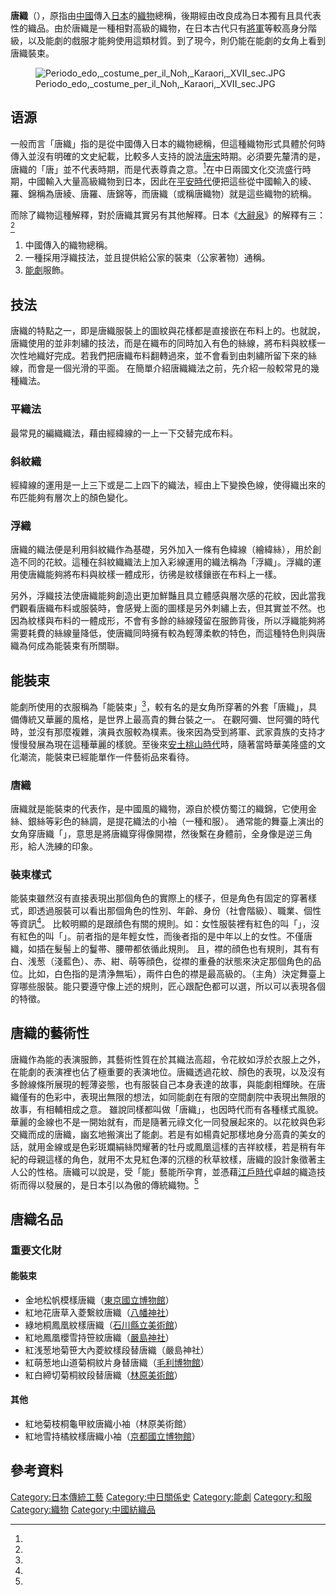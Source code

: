 '''唐織'''（{{jpn|j=唐織|hg=からおり|rm=karaori|b=y}}），原指由[[中國|中國]]傳入[[日本|日本]]的[[纺织品|織物]]總稱，後期經由改良成為日本獨有且具代表性的織品。由於唐織是一種相對高級的織物，在日本古代只有[[征夷大將軍|將軍]]等較高身分階級，以及能劇的戲服才能夠使用這類材質。到了現今，則仍能在能劇的女角上看到唐織裝束。

[[File:Periodo_edo,_costume_per_il_Noh,_Karaori,_XVII_sec.JPG|right]]

== 语源 ==
一般而言「唐織」指的是從中國傳入日本的織物總稱，但這種織物形式具體於何時傳入並沒有明確的文史紀載，比較多人支持的說法[[唐|唐]][[宋|宋]]時期。必須要先釐清的是，唐織的「唐」並不代表時期，而是代表尊貴之意。<ref name="「唐織物」の受容と変様"/>在中日兩國文化交流盛行時期，中國輸入大量高級織物到日本，因此在[[平安時代|平安時代]]便把這些從中國輸入的綾、羅、錦稱為唐綾、唐羅、唐錦等，而唐織（或稱唐織物）就是這些織物的統稱。

而除了織物這種解釋，對於唐織其實另有其他解釋。日本《[[大辭泉|大辭泉]]》的解釋有三：<ref name="goo辭書"/>
#中國傳入的織物總稱。
#一種採用浮織技法，並且提供給公家的裝束（公家著物）通稱。
#[[能劇|能劇]]服飾。

== 技法 ==
唐織的特點之一，即是唐織服裝上的圖紋與花樣都是直接嵌在布料上的。也就說，唐織使用的並非刺繡的技法，而是在織布的同時加入有色的絲線，將布料與紋樣一次性地織好完成。若我們把唐織布料翻轉過來，並不會看到由刺繡所留下來的絲線，而會是一個光滑的平面。
在簡單介紹唐織織法之前，先介紹一般較常見的幾種織法。

=== 平織法 ===
最常見的編織織法，藉由經緯線的一上一下交替完成布料。

=== 斜紋織 ===
經緯線的運用是一上三下或是二上四下的織法，經由上下變換色線，使得織出來的布匹能夠有層次上的顏色變化。

=== 浮織 ===
唐織的織法便是利用斜紋織作為基礎，另外加入一條有色緯線（繪緯絲），用於創造不同的花紋。這種在斜紋織織法上加入彩線運用的織法稱為「浮織」。浮織的運用使唐織能夠將布料與紋樣一體成形，彷彿是紋樣鑲嵌在布料上一樣。

另外，浮織技法使唐織能夠創造出更加鮮豔且具立體感與層次感的花紋，因此當我們觀看唐織布料或服裝時，會感覺上面的圖樣是另外刺繡上去，但其實並不然。也因為紋樣與布料的一體成形，不會有多餘的絲線殘留在服飾背後，所以浮織能夠將需要耗費的絲線量降低，使唐織同時擁有較為輕薄柔軟的特色，而這種特色則與唐織為何成為能裝束有所關聯。

== 能裝束 ==
能劇所使用的衣服稱為「能裝束」<ref name="「唐織物」の受容と変様"/>，較有名的是女角所穿著的外套「唐織」，具備傳統又華麗的風格，是世界上最高貴的舞台裝之一。
在觀阿彌、世阿彌的時代時，並沒有那麼複雜，演員衣服較為樸素。後來因為受到將軍、武家貴族的支持才慢慢發展為現在這種華麗的樣貌。至後來[[安土桃山时代|安土桃山時代]]時，隨著當時華美隆盛的文化潮流，能裝束已經能單作一件藝術品來看待。

=== 唐織 ===
唐織就是能裝束的代表作，是中國風的織物，源自於模仿蜀江的織錦，它使用金絲、銀絲等彩色的絲調，是提花織法的小袖（一種和服）。
通常能的舞臺上演出的女角穿唐織「{{lang|ja|着流し}}」，意思是將唐織穿得像開襟，然後繫在身體前，全身像是逆三角形，給人洗練的印象。 

=== 裝束樣式 ===
能裝束雖然沒有直接表現出那個角色的實際上的樣子，但是角色有固定的穿著樣式，即透過服裝可以看出那個角色的性別、年齡、身份（社會階級）、職業、個性等資訊<ref name="能的世界"/>。
比較明顯的是跟顔色有關的規則。如：女性服裝裡有紅色的叫「{{lang|ja|紅入り}}」，沒有紅色的叫「{{lang|ja|紅無し}}」。前者指的是年輕女性，而後者指的是中年以上的女性。不僅唐織，如插在髮髻上的鬘帯、腰帶都依循此規則。
且，襟的顔色也有規則，其有有白、浅葱（淺藍色）、赤、紺、萌等顔色，從襟的重叠的狀態來決定那個角色的品位。比如，白色指的是清浄無垢），兩件白色的襟是最高級的。{{lang|ja|シテ}}（主角）決定舞臺上穿哪些服裝。能只要遵守像上述的規則，匠心跟配色都可以選，所以可以表現各個的特徵。

== 唐織的藝術性 ==
唐織作為能的表演服飾，其藝術性質在於其織法高超，令花紋如浮於衣服上之外，在能劇的表演裡也佔了極重要的表演地位。唐織透過花紋、顏色的表現，以及沒有多餘線條所展現的輕薄姿態，也有服裝自己本身表達的故事，與能劇相輝映。在唐織僅有的色彩中，表現出無限的想法，如同能劇在有限的空間劇院中表現出無限的故事，有相輔相成之意。
雖說同樣都叫做「唐織」，也因時代而有各種樣式風貌。華麗的金線也不是一開始就有，而是隨著元祿文化一同發展起來的。以花紋與色彩交織而成的唐織，幽玄地搬演出了能劇。若是有如楊貴妃那樣地身分高貴的美女的話，就用金線或是色彩斑斕絹絲閃耀著的牡丹或鳳凰這樣的吉祥紋樣，若是稍有年紀的母親這樣的角色，就用不太見紅色澤的沉穩的秋草紋樣，唐織的設計象徵著主人公的性格。唐織可以說是，受「能」藝能所孕育，並憑藉[[江户时代|江戶時代]]卓越的織造技術而得以發展的，是日本引以為傲的傳統織物。<ref name="能装束の華－唐織－"/>

== 唐織名品 ==
===重要文化財===
====能裝束====
*金地松帆模樣唐織（[[東京國立博物館|東京國立博物館]]）
*紅地花唐草入菱繋紋唐織（[[八幡神社|八幡神社]]）
*綠地桐鳳凰紋樣唐織（[[石川縣立美術館|石川縣立美術館]]）
*紅地鳳凰櫻雪持笹紋唐織（[[嚴島神社|嚴島神社]]）
*紅浅葱地菊笹大內菱紋樣段替唐織（嚴島神社）
*紅萌葱地山道菊桐紋片身替唐織（[[毛利博物館|毛利博物館]]）
*紅白締切菊桐紋段替唐織（[[林原美術館|林原美術館]]）

====其他====
*紅地菊枝桐龜甲紋唐織小袖（林原美術館）
*紅地雪持橘紋樣唐織小袖（[[京都國立博物館|京都國立博物館]]）

== 參考資料 ==
{{reflist|2|refs=
*<ref name="「唐織物」の受容と変様">{{cite web |author = 河上繁樹 |script-title = ja:「唐織物」の受容と変様 |url = http://ci.nii.ac.jp/els/110000189127.pdf?id=ART0000552771&type=pdf&lang=en&host=cinii&order_no=&ppv_type=0&lang_sw=&no=1484409110&cp= |publisher =  |date = 2002 |accessdate = 2017-01-14 |language = ja |archiveurl =  |archivedate =  |deadurl = no }}{{Dead link|date=2019年10月 |bot=InternetArchiveBot |fix-attempted=yes }}</ref>
*<ref name="goo辭書">{{cite web|author =  |script-title = ja:goo辞書 |url = http://dictionary.goo.ne.jp/jn/45588/meaning/m0u/唐織/ |publisher = 出典自《大辭泉》 |date =  |accessdate = 2017-01-14 |language = ja |archiveurl =  |archivedate =  |deadurl= no}}</ref>
*<ref name="能的世界">{{cite web |author = 能的世界 |title = 能的世界 |url = http://www.the-noh.com/jp/sekai/costume.html |publisher = 能的世界 |date =  |accessdate = 2017-01-14 |language = ja |archiveurl = https://web.archive.org/web/20200217054738/http://www.the-noh.com/jp/sekai/costume.html |archivedate = 2020-02-17 |deadurl = no }}</ref>
*<ref name="能装束の華－唐織－">{{cite web|author =  |title = 能装束の華－唐織－ |url = http://www.tnm.jp/modules/r_free_page/index.php?id=409 |publisher = 東京國立博物館 |date =  |accessdate = 2017-01-14 |language = ja |archiveurl =  |archivedate =  |deadurl= no}}</ref>
}}
{{DEFAULTSORT:Karaoshi}}
[[Category:日本傳統工藝|Category:日本傳統工藝]]
[[Category:中日關係史|Category:中日關係史]]
[[Category:能劇|Category:能劇]]
[[Category:和服|Category:和服]]
[[Category:織物|Category:織物]]
[[Category:中國紡織品|Category:中國紡織品]]